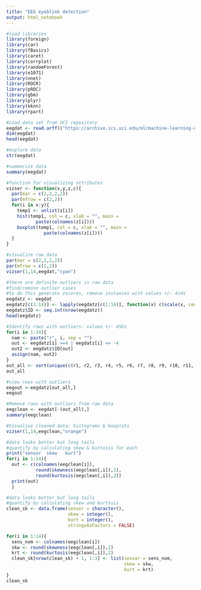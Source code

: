---
title: "EEG eyeblink detection"
output: html_notebook
---

```{r}
#load libraries
library(foreign)
library(car)
library(fBasics)
library(caret)
library(corrplot)
library(randomForest)
library(e1071)
library(nnet)
library(ROCR)
library(pROC)
library(gbm)
library(plyr)
library(kknn)
library(rpart)
```

```{r}
#Load data set from UCI repository
eegdat <- read.arff(("https://archive.ics.uci.edu/ml/machine-learning-databases/00264/EEG%20Eye%20State.arff"))
dim(eegdat)
head(eegdat)
```
```{r}
#explore data
str(eegdat)
```
```{r}
#summarize data
summary(eegdat)
```
```{r}
#function for visualizing attributes
vizser <- function(x,y,z,c){
  par(mar = c(2,2,2,2))
  par(mfrow = c(2,2))
  for(i in x:y){
    temp1 <- unlist(z[i])
    hist(temp1, col = c, xlab = "", main = 
           paste(colnames(z[i])))
    boxplot(temp1, col = c, xlab = "", main =
              paste(colnames(z[i])))
  }
}

#visualize raw data
par(mar = c(2,2,2,2))
par(mfrow = c(2,2))
vizser(1,14,eegdat,"cyan")
```
```{r}
#there are definite outliers in raw data
#find/remove outlier cases
#to do this generate zscores, remove instances with values +/- 4sds
eegdatz <- eegdat
eegdatz[c(1:14)] <- lapply(eegdatz[c(1:14)], function(x) c(scale(x, center = TRUE, scale = TRUE)))
eegdatz$ID <- seq.int(nrow(eegdatz))
head(eegdatz)
```
```{r}
#Identify rows with outliers: values +/- 4SDs
for(i in 1:14){
  nam <- paste("r", i, sep = "")
  out <- eegdatz[i] >=4 | eegdatz[i] <= -4
  out2 <- eegdatz$ID[out]
  assign(nam, out2)
}
out_all <- sort(unique(c(r1, r2, r3, r4, r5, r6, r7, r8, r9, r10, r11, r12, r13, r14)))
out_all
```
```{r}
#view rows with outliers
eegout <-eegdatz[out_all,]
eegout
```
```{r}
#Remove rows with outliers from raw data
eegclean <- eegdat[-(out_all),]
summary(eegclean)
```
```{r}
#Visualise cleaned data: histograms & boxplots
vizser(1,14,eegclean,"orange")
```
```{r}
#data looks better but long tails
#quantify by calculating skew & kurtosis for each 
print("sensor  skew   kurt")
for(i in 1:14){
  out <- c(colnames(eegclean[i]),
           round(skewness(eegclean[,i]),2),
           round(kurtosis(eegclean[,i]),2))
  print(out)
  }
```
```{r}
#data looks better but long tails
#quantify by calculating skew and kurtosis
clean_sk <- data.frame(sensor = character(),
                       skew = integer(),
                       kurt = integer(),
                       stringsAsFactors = FALSE)

for(i in 1:14){
  sens_nom <- colnames(eegclean[i])
  skw <- round(skewness(eegclean[,i]),2)
  krt <- round(kurtosis(eegclean[,i]),2)
  clean_sk[nrow(clean_sk) + 1, 1:3] <- list(sensor = sens_nom,
                                            skew = skw,
                                            kurt = krt)
}
clean_sk
```
```{r}

```

